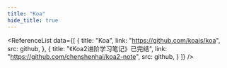 ```yaml
---
title: "Koa"
hide_title: true
---
```



<FeatureIcon src={koa} title="Koa" />

<ReferenceList
  data={[
    {
      title: "Koa",
      link: "https://github.com/koajs/koa",
      src: github,
    },
    {
      title: "《Koa2进阶学习笔记》已完结",
      link: "https://github.com/chenshenhai/koa2-note",
      src: github,
    }
  ]}
/>
